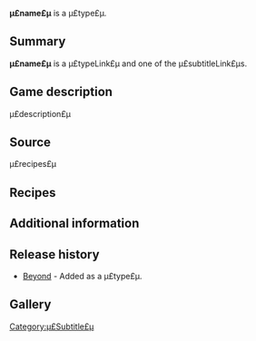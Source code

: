 {{Version|Beyond}}
{{Product infobox
| image = µ£icon£µ
| category = µ£Type£µ
| type = µ£Subtitle£µ
| used = 
| value = 
| release = Beyond
}}
'''µ£name£µ''' is a µ£type£µ.

==Summary==
'''µ£name£µ''' is a µ£typeLink£µ and one of the µ£subtitleLink£µs.

==Game description==
µ£description£µ

==Source==
µ£recipes£µ

==Recipes==

==Additional information==

==Release history==
* [[Beyond]] - Added as a µ£type£µ.

==Gallery==
<gallery>
</gallery>

[[Category:µ£Subtitle£µ]]